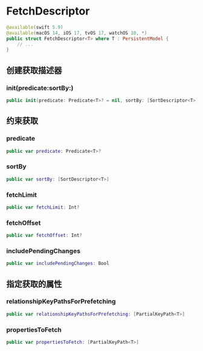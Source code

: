 # FetchDescriptor

<ToBePolishedAfterTranslation />

<OriginalSource
  title="FetchDescriptor"
  url="https://developer.apple.com/documentation/swiftdata/fetchdescriptor"
  summary="描述执行提取时要使用的条件、排序顺序和任何其它配置的类型"
/>

```swift
@available(swift 5.9)
@available(macOS 14, iOS 17, tvOS 17, watchOS 10, *)
public struct FetchDescriptor<T> where T : PersistentModel {
    // ...
}
```

## 创建获取描述器

### init(predicate:sortBy:)

```swift
public init(predicate: Predicate<T>? = nil, sortBy: [SortDescriptor<T>] = [])
```

## 约束获取

### predicate

```swift
public var predicate: Predicate<T>?
```

### sortBy

```swift
public var sortBy: [SortDescriptor<T>]
```

### fetchLimit

```swift
public var fetchLimit: Int?
```

### fetchOffset

```swift
public var fetchOffset: Int?
```

### includePendingChanges

```swift
public var includePendingChanges: Bool
```

## 指定获取的属性

### relationshipKeyPathsForPrefetching

```swift
public var relationshipKeyPathsForPrefetching: [PartialKeyPath<T>]
```

### propertiesToFetch

```swift
public var propertiesToFetch: [PartialKeyPath<T>]
```
